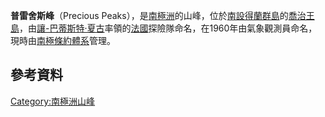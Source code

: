 {{Coord|62|4|S|58|20|W||display=title}}

'''普雷舍斯峰'''（Precious Peaks），是[[南極洲|南極洲]]的山峰，位於[[南設得蘭群島|南設得蘭群島]]的[[喬治王島|喬治王島]]，由[[讓-巴蒂斯特·夏古|讓-巴蒂斯特·夏古]]率領的[[法國|法國]]探險隊命名，在1960年由氣象觀測員命名，現時由[[南極條約體系|南極條約體系]]管理。

==參考資料==
{{usgs-gazetteer}}

{{Antarctica-geo-stub}}
[[Category:南極洲山峰|Category:南極洲山峰]]